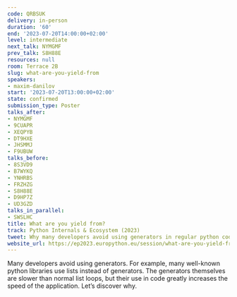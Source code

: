 ```yaml
---
code: QRBSUK
delivery: in-person
duration: '60'
end: '2023-07-20T14:00:00+02:00'
level: intermediate
next_talk: NYMGMF
prev_talk: S8H88E
resources: null
room: Terrace 2B
slug: what-are-you-yield-from
speakers:
- maxim-danilov
start: '2023-07-20T13:00:00+02:00'
state: confirmed
submission_type: Poster
talks_after:
- NYMGMF
- 9CUAPR
- XEQPYB
- DT9HXE
- JHSMMJ
- F9UBUW
talks_before:
- 8S3VD9
- B7WYKQ
- YNHRBS
- FRZHZG
- S8H88E
- D9HP7Z
- UD3GZD
talks_in_parallel:
- SWSLHC
title: What are you yield from?
track: Python Internals & Ecosystem (2023)
tweet: Why many developers avoid using generators in regular python code?
website_url: https://ep2023.europython.eu/session/what-are-you-yield-from
---
```


Many developers avoid using generators. For example, many well-known python libraries use lists instead of generators. The generators themselves are slower than normal list loops, but their use in code greatly increases the speed of the application. Let’s discover why.
